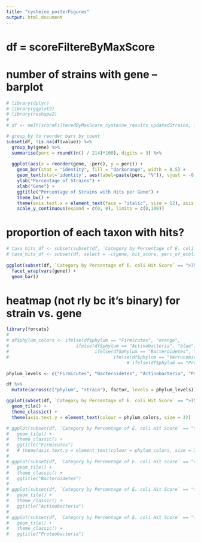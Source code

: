 ```yaml
---
title: "cysteine_posterFigures"
output: html_document
---
```


# df = scoreFiltereByMaxScore

# number of strains with gene -- barplot
```r
# library(dplyr)
# library(ggplot2)
# library(reshape2)
# 
# df <- melt(scoreFilteredByMaxScore_cysteine_results_updatedStrains, id.vars = c("strain"), variable.name = "gene")

# group_by to reorder bars by count
subset(df, !is.na(df$value)) %>%
  group_by(gene) %>%
  summarise(perc = round((n() / 214)*100), digits = 3) %>%
  
  ggplot(aes(x = reorder(gene, -perc), y = perc)) +
    geom_bar(stat = "identity", fill = "darkorange", width = 0.5) +
    geom_text(stat='identity', aes(label=paste(perc, "%")), vjust = -0.5, size = 4) +
    ylab("Percentage of Strains") +
    xlab("Gene") +
    ggtitle("Percentage of Strains with Hits per Gene") +
    theme_bw() +
    theme(axis.text.x = element_text(face = "italic", size = 12), axis.text.y = element_text(size = 12), axis.title = element_text(size = 14)) +
    scale_y_continuous(expand = c(0, 0), limits = c(0,100))

```

# proportion of each taxon with hits? 
```r
# taxa_hits_df <- subset(subset(df, `Category by Percentage of E. coli Hit Score` == ">75%"))
# taxa_hits_df <- subset(df, select = -c(gene, hit_score, perc_of_ecoli_score, category, `Category by Percentage of E. coli Hit Score`)) %>% distinct(strain, .keep_all = TRUE)
 
ggplot(subset(df, `Category by Percentage of E. coli Hit Score` == ">75%"), aes(y = phylum)) +
  facet_wrap(vars(gene)) +
  geom_bar()

```

# heatmap (not rly bc it's binary) for strain vs. gene
```r
library(forcats)
# 
# df$phylum_colors <- ifelse(df$phylum == "Firmicutes", "orange",
#                         ifelse(df$phylum == "Actinobacteria", "blue", 
#                                ifelse(df$phylum == "Bacteroidetes", "purple",
#                                       ifelse(df$phylum == "Verrucomicrobia", "red",
                                             # ifelse(df$phylum == "Proteobacteria", "green", NA)))))

phylum_levels <- c("Firmicutes", "Bacteroidetes", "Actinobacteria", "Proteobacteria", "Verrumicrobia")

df %>%
  mutate(across(c("phylum", "strain"), factor, levels = phylum_levels))

ggplot(subset(df, `Category by Percentage of E. coli Hit Score` == ">75%"), aes(y = reorder(strain, phylum), x = gene, fill = hit_score)) +
  geom_tile() +
  theme_classic() +
  theme(axis.text.y = element_text(colour = phylum_colors, size = 3))

# ggplot(subset(df, `Category by Percentage of E. coli Hit Score` == ">75%" & phylum == "Firmicutes"), aes(y = strain, x = gene, fill = hit_score)) +
#   geom_tile() +
#   theme_classic() +
#   ggtitle("Firmicutes")
#   # theme(axis.text.y = element_text(colour = phylum_colors, size = 3))
# 
# ggplot(subset(df, `Category by Percentage of E. coli Hit Score` == ">75%" & phylum == "Bacteroidetes"), aes(y = strain, x = gene, fill = hit_score)) +
#   geom_tile() +
#   theme_classic() +
#   ggtitle("Bacteroidetes")
# 
# ggplot(subset(df, `Category by Percentage of E. coli Hit Score` == ">75%" & phylum == "Actinobacteria"), aes(y = strain, x = gene, fill = hit_score)) +
#   geom_tile() +
#   theme_classic() +
#   ggtitle("Actinobacteria")
# 
# ggplot(subset(df, `Category by Percentage of E. coli Hit Score` == ">75%" & phylum == "Proteobacteria"), aes(y = strain, x = gene, fill = hit_score)) +
#   geom_tile() +
#   theme_classic() +
#   ggtitle("Proteobacteria")

```


